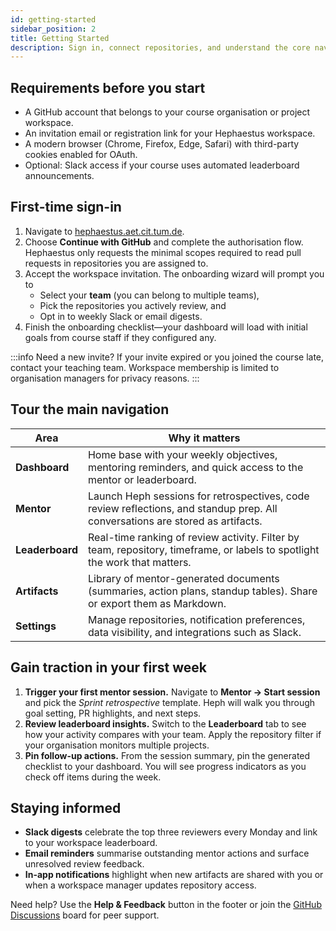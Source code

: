```yaml
---
id: getting-started
sidebar_position: 2
title: Getting Started
description: Sign in, connect repositories, and understand the core navigation before your first week on Hephaestus.
---
```


## Requirements before you start

- A GitHub account that belongs to your course organisation or project workspace.
- An invitation email or registration link for your Hephaestus workspace.
- A modern browser (Chrome, Firefox, Edge, Safari) with third-party cookies enabled for OAuth.
- Optional: Slack access if your course uses automated leaderboard announcements.

## First-time sign-in

1. Navigate to [hephaestus.aet.cit.tum.de](https://hephaestus.aet.cit.tum.de).
2. Choose **Continue with GitHub** and complete the authorisation flow. Hephaestus only requests the minimal scopes required to read pull requests in repositories you are assigned to.
3. Accept the workspace invitation. The onboarding wizard will prompt you to
   - Select your **team** (you can belong to multiple teams),
   - Pick the repositories you actively review, and
   - Opt in to weekly Slack or email digests.
4. Finish the onboarding checklist—your dashboard will load with initial goals from course staff if they configured any.

:::info Need a new invite?
If your invite expired or you joined the course late, contact your teaching team. Workspace membership is limited to organisation managers for privacy reasons.
:::

## Tour the main navigation

| Area | Why it matters |
| --- | --- |
| **Dashboard** | Home base with your weekly objectives, mentoring reminders, and quick access to the mentor or leaderboard. |
| **Mentor** | Launch Heph sessions for retrospectives, code review reflections, and standup prep. All conversations are stored as artifacts. |
| **Leaderboard** | Real-time ranking of review activity. Filter by team, repository, timeframe, or labels to spotlight the work that matters. |
| **Artifacts** | Library of mentor-generated documents (summaries, action plans, standup tables). Share or export them as Markdown. |
| **Settings** | Manage repositories, notification preferences, data visibility, and integrations such as Slack. |

## Gain traction in your first week

1. **Trigger your first mentor session.** Navigate to **Mentor → Start session** and pick the *Sprint retrospective* template. Heph will walk you through goal setting, PR highlights, and next steps.
2. **Review leaderboard insights.** Switch to the **Leaderboard** tab to see how your activity compares with your team. Apply the repository filter if your organisation monitors multiple projects.
3. **Pin follow-up actions.** From the session summary, pin the generated checklist to your dashboard. You will see progress indicators as you check off items during the week.

## Staying informed

- **Slack digests** celebrate the top three reviewers every Monday and link to your workspace leaderboard.
- **Email reminders** summarise outstanding mentor actions and surface unresolved review feedback.
- **In-app notifications** highlight when new artifacts are shared with you or when a workspace manager updates repository access.

Need help? Use the **Help & Feedback** button in the footer or join the [GitHub Discussions](https://github.com/ls1intum/Hephaestus/discussions) board for peer support.
